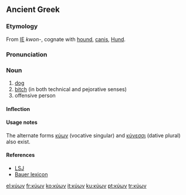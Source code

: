 ==Ancient Greek==

===Etymology===
From [[Indoeuropean|IE]] ''kwon-'', cognate with [[hound]], {{lat}} [[canis]], {{deu}} [[Hund]].

===Pronunciation===
{{grc-ipa-ckb|ký.ɔːn|ˈkyon|ˈkion}}

===Noun===
{{grc-noun|κυνός|m & f|third|kuōn|κυων}}

# [[dog]]
# [[bitch]] (in both technical and pejorative senses)
# offensive person

====Inflection====
{{grc-decl-3rd-ln|κύων|κυν|κύν|κυ|VS=κύον}}

====Usage notes====
The alternate forms [[κύων]] (vocative singular) and [[κύνεσσι]] (dative plural) also exist.

====References====
*[[w:LSJ|LSJ]]
*[[w:Bauer lexicon|Bauer lexicon]]
{{Strong's|G|2965}}

[[el:κύων]]
[[fr:κύων]]
[[ko:κύων]]
[[it:κύων]]
[[ku:κύων]]
[[pt:κύων]]
[[tr:κύων]]